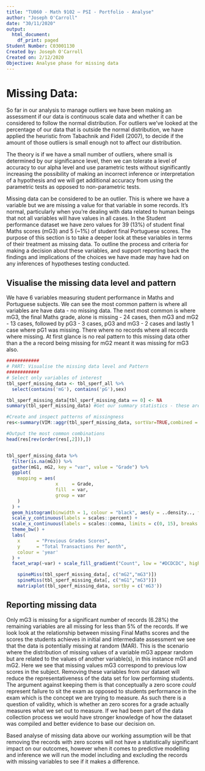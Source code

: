 ---
title: "TU060 - Math 9102 – PSI - Portfolio - Analyse"
author: "Joseph O'Carroll"
date: "30/11/2020"
output:
  html_document:
    df_print: paged
Student Number: C03001130
Created by: Joseph O'Carroll
Created on: 2/12/2020
Objective: Analyse phase for missing data
---


# Missing Data:

So far in our analysis to manage outliers we have been making an assessment if our data is continuous scale data and whether it can be considered to follow the normal distribution. For outliers we’ve looked at the percentage of our data that is outside the normal distribution, we have applied the heuristic from Tabachnik and Fidell (2007), to decide if the amount of those outliers is small enough not to affect our distribution.

The theory is if we have a small number of outliers, where small is determined by our significance level, then we can tolerate a level of accuracy to our alpha level and use parametric tests without significantly increasing the possibility of making an incorrect inference or interpretation of a hypothesis and we will get additional accuracy from using the parametric tests as opposed to non-parametric tests.

Missing data can be considered to be an outlier. This is where we have a variable but we are missing a value for that variable in some records. It's normal, particularly when you're dealing with data related to human beings that not all variables will have values in all cases. In the Student performance dataset we have zero values for 39 (13%) of student final Maths scores (mG3) and 5 (~1%) of student final Portuguese scores. The purpose of this section is to take a deeper look at these variables in terms of their treatment as missing data. To outline the process and criteria for making a decision about these variables, and support reporting back the findings and implications of the choices we have made may have had on any inferences of hypotheses testing conducted.


## Visualise the missing data level and pattern
We have 6 variables measuring student performance in Maths and Portuguese subjects. We can see the most common pattern is where all variables are have data - no missing data. The next most common is where mG3, the final Maths grade, alone is missing - 24 cases, then mG3 and mG2 - 13 cases, followed by pG3 - 3 cases, pG3 and mG3 - 2 cases and lastly 1 case where pG1 was missing. There where no records where all records where missing. At first glance is no real pattern to this missing data other than a the a record being missing for mG2 meant it was missing for mG3 also.

```{r Missing data check, echo = FALSE}
############
# PART: Visualise the missing data level and Pattern
############
# Select only variables of interest
tbl_sperf_missing_data <- tbl_sperf_all %>%
  select(contains('mG'), contains('pG'),sex)

tbl_sperf_missing_data[tbl_sperf_missing_data == 0] <- NA
summary(tbl_sperf_missing_data) #Get our summary statistics - these are just for us not for publication

#Create and inspect patterns of missingness
res<-summary(VIM::aggr(tbl_sperf_missing_data, sortVar=TRUE,combined = TRUE, numbers = TRUE))$combinations

#Output the most common combinations
head(res[rev(order(res[,2])),])


tbl_sperf_missing_data %>%
  filter(is.na(mG3)) %>%
  gather(mG1, mG2, key = "var", value = "Grade") %>%
  ggplot(
    mapping = aes(
                  x     = Grade,
                  fill  = var,
                  group = var
    )
  ) +
  geom_histogram(binwidth = 1, colour = "black", aes(y = ..density.., fill = ..count..)) +
  scale_y_continuous(labels = scales::percent) +
  scale_x_continuous(labels = scales::comma, limits = c(0, 15), breaks = seq(1:15)) +
  theme_bw() +
  labs(
    x      = "Previous Grades Scores",
    y      = "Total Transactions Per month",
    colour = 'year'
  ) +
  facet_wrap(~var) + scale_fill_gradient("Count", low = "#DCDCDC", high = "#7C7C7C")

    spineMiss(tbl_sperf_missing_data[, c("mG2","mG3")])
    spineMiss(tbl_sperf_missing_data[, c("mG1","mG3")])
    matrixplot(tbl_sperf_missing_data, sortby = c('mG3'))

```

## Reporting missing data

Only mG3 is missing for a significant number of records (6.28%) the remaining variables are all missing for less than 5% of the records. If we look look at the relationship between missing Final Maths scores and the scores the students achieves in initial and intermediate assessment we see that the data is potentially missing at random (MAR). This is the scenario where the distribution of missing values of a variable mG3 appear random but are related to the values of another variable(s), in this instance mG1 and mG2. Here we see that missing values mG3 correspond to previous low scores in the subject. Removing these variables from our dataset will reduce the representativeness of the data set for low performing students. The argument against keeping them is that conceptually a zero score _could_ represent failure to sit the exam as opposed to students performance in the exam which is the concept we are trying to measure. As such there is a question of validity, which is whether an zero scores for a grade actually measures what we set out to measure. If we had been part of the data collection process we would have stronger knowledge of how the dataset was compiled and better evidence to base our decision on.

Based analyse of missing data above our working assumption will be that removing the records with zero scores will not have a statistically significant impact on our outcomes, however when it comes to predictive modelling and inference we will run the model including and excluding the records with missing variables to see if it makes a difference.